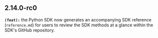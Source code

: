 ## 2.14.0-rc0
**`(feat):`** the Python SDK now generates an accompanying SDK reference (`reference.md`) for users to review the SDK methods at a glance within the SDK's GitHub repository.



